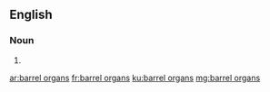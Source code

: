 ==English==

===Noun===
{{head|en|plural}}

# {{plural of|barrel organ|lang=en}}

[[ar:barrel organs]]
[[fr:barrel organs]]
[[ku:barrel organs]]
[[mg:barrel organs]]